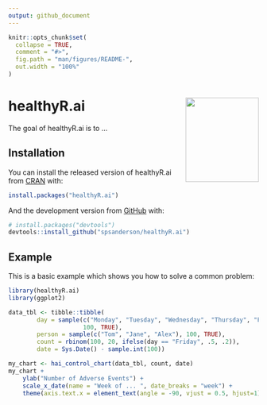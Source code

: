 ```yaml
---
output: github_document
---
```


<!-- README.md is generated from README.Rmd. Please edit that file -->

```r
knitr::opts_chunk$set(
  collapse = TRUE,
  comment = "#>",
  fig.path = "man/figures/README-",
  out.width = "100%"
)
```

# healthyR.ai <img src="man/figures/test3.png" width="147" height="170" align="right" />

<!-- badges: start -->
<!-- [![CRAN_Status_Badge](http://www.r-pkg.org/badges/version/healthyR.ai)](https://cran.r-project.org/package=healthyR.ai) -->
<!-- ![](https://cranlogs.r-pkg.org/badges/healthyR.ai) -->
<!-- ![](https://cranlogs.r-pkg.org/badges/grand-total/healthyR.ai) -->
<!-- [![Lifecycle: experimental](https://img.shields.io/badge/lifecycle-experimental-orange.svg)](https://lifecycle.r-lib.org/articles/stages.html#experimental) -->
<!-- [![PRs Welcome](https://img.shields.io/badge/PRs-welcome-brightgreen.svg?style=flat-square)](http://makeapullrequest.com) -->
<!-- badges: end -->

The goal of healthyR.ai is to ...

## Installation

You can install the released version of healthyR.ai from [CRAN](https://CRAN.R-project.org) with:

``` r
install.packages("healthyR.ai")
```

And the development version from [GitHub](https://github.com/) with:

``` r
# install.packages("devtools")
devtools::install_github("spsanderson/healthyR.ai")
```
## Example

This is a basic example which shows you how to solve a common problem:

```r
library(healthyR.ai)
library(ggplot2)

data_tbl <- tibble::tibble(
        day = sample(c("Monday", "Tuesday", "Wednesday", "Thursday", "Friday"),
                     100, TRUE),
        person = sample(c("Tom", "Jane", "Alex"), 100, TRUE),
        count = rbinom(100, 20, ifelse(day == "Friday", .5, .2)),
        date = Sys.Date() - sample.int(100))

my_chart <- hai_control_chart(data_tbl, count, date)
my_chart +
    ylab("Number of Adverse Events") +
    scale_x_date(name = "Week of ... ", date_breaks = "week") +
    theme(axis.text.x = element_text(angle = -90, vjust = 0.5, hjust=1))
```
